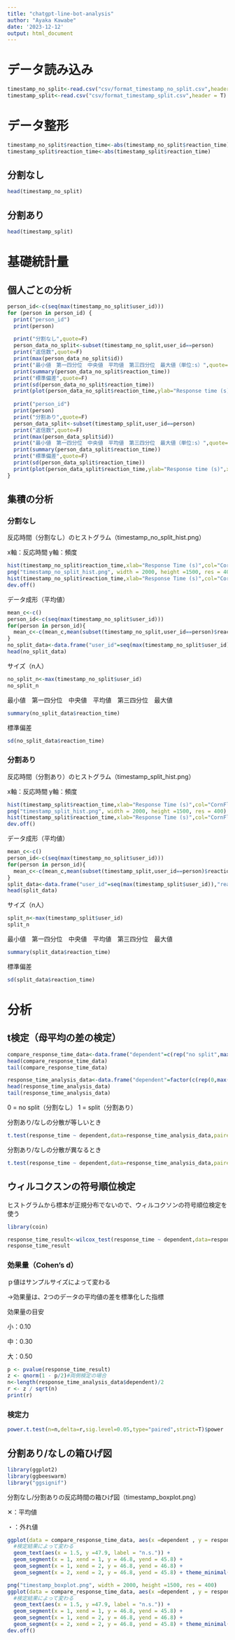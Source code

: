 ---
title: "chatgpt-line-bot-analysis"
author: "Ayaka Kawabe"
date: '2023-12-12'
output: html_document
---

# データ読み込み

```{r}
timestamp_no_split<-read.csv("csv/format_timestamp_no_split.csv",header = T)
timestamp_split<-read.csv("csv/format_timestamp_split.csv",header = T)
```
# データ整形

```{r}
timestamp_no_split$reaction_time<-abs(timestamp_no_split$reaction_time)
timestamp_split$reaction_time<-abs(timestamp_split$reaction_time)
```

## 分割なし
```{r}
head(timestamp_no_split)
```
## 分割あり
```{r}
head(timestamp_split)
```

# 基礎統計量

## 個人ごとの分析
```{r}
person_id<-c(seq(max(timestamp_no_split$user_id)))
for (person in person_id) {
  print("person_id")
  print(person)
  
  print("分割なし",quote=F)
  person_data_no_split<-subset(timestamp_no_split,user_id==person)
  print("返信数",quote=F)
  print(max(person_data_no_split$id))
  print("最小値　第一四分位　中央値　平均値　第三四分位　最大値（単位:s）",quote=F)
  print(summary(person_data_no_split$reaction_time))
  print("標準偏差",quote=F)
  print(sd(person_data_no_split$reaction_time))
  print(plot(person_data_no_split$reaction_time,ylab="Response time (s)",xlab="Thread id",main="Plot of response time without split"))
  
  print("person_id")
  print(person)
  print("分割あり",quote=F)
  person_data_split<-subset(timestamp_split,user_id==person)
  print("返信数",quote=F)
  print(max(person_data_split$id))
  print("最小値　第一四分位　中央値　平均値　第三四分位　最大値（単位:s）",quote=F)
  print(summary(person_data_split$reaction_time))
  print("標準偏差",quote=F)
  print(sd(person_data_split$reaction_time))
  print(plot(person_data_split$reaction_time,ylab="Response time (s)",xlab="Thread id",main="Plot of response time with split"))
}
```

## 集積の分析

### 分割なし

反応時間（分割なし）のヒストグラム（timestamp_no_split_hist.png）

x軸：反応時間
y軸：頻度

```{r}
hist(timestamp_no_split$reaction_time,xlab="Response Time (s)",col="CornFlowerBlue",main=NULL,breaks=seq(0,140,10))
png("timestamp_no_split_hist.png", width = 2000, height =1500, res = 400)
hist(timestamp_no_split$reaction_time,xlab="Response Time (s)",col="CornFlowerBlue",main=NULL,breaks=seq(0,140,10))
dev.off()
```

データ成形（平均値）
```{r}
mean_c<-c()
person_id<-c(seq(max(timestamp_no_split$user_id)))
for(person in person_id){
  mean_c<-c(mean_c,mean(subset(timestamp_no_split,user_id==person)$reaction_time))
}
no_split_data<-data.frame("user_id"=seq(max(timestamp_no_split$user_id)),"reaction_time"=mean_c)
head(no_split_data)
```

サイズ（n人）
```{r}
no_split_n<-max(timestamp_no_split$user_id)
no_split_n
```

最小値　第一四分位　中央値　平均値　第三四分位　最大値
```{r}
summary(no_split_data$reaction_time)
```

標準偏差
```{r}
sd(no_split_data$reaction_time)
```


### 分割あり

反応時間（分割あり）のヒストグラム（timestamp_split_hist.png）

x軸：反応時間
y軸：頻度

```{r}
hist(timestamp_split$reaction_time,xlab="Response Time (s)",col="CornFlowerBlue",main = NULL,breaks=seq(0,140,10))
png("timestamp_split_hist.png", width = 2000, height =1500, res = 400)
hist(timestamp_split$reaction_time,xlab="Response Time (s)",col="CornFlowerBlue",main = NULL,breaks=seq(0,140,10))
dev.off()
```

データ成形（平均値）
```{r}
mean_c<-c()
person_id<-c(seq(max(timestamp_no_split$user_id)))
for(person in person_id){
  mean_c<-c(mean_c,mean(subset(timestamp_split,user_id==person)$reaction_time))
}
split_data<-data.frame("user_id"=seq(max(timestamp_split$user_id)),"reaction_time"=mean_c)
head(split_data)
```

サイズ（n人）
```{r}
split_n<-max(timestamp_split$user_id)
split_n
```

最小値　第一四分位　中央値　平均値　第三四分位　最大値
```{r}
summary(split_data$reaction_time)
```

標準偏差
```{r}
sd(split_data$reaction_time)
```

# 分析

## t検定（母平均の差の検定）
```{r}
compare_response_time_data<-data.frame("dependent"=c(rep("no split",max(no_split_data$user_id)),rep("split",max(split_data$user_id))),"response_time"=c(no_split_data$reaction_time,split_data$reaction_time))
head(compare_response_time_data)
tail(compare_response_time_data)
```
```{r}
response_time_analysis_data<-data.frame("dependent"=factor(c(rep(0,max(no_split_data$user_id)),rep(1,max(split_data$user_id)))),"response_time"=c(no_split_data$reaction_time,split_data$reaction_time))
head(response_time_analysis_data)
tail(response_time_analysis_data)
```
0 = no split（分割なし）
1 = split（分割あり）


分割あり/なしの分散が等しいとき
```{r}
t.test(response_time ~ dependent,data=response_time_analysis_data,paired = T,alternative = "two.sided",var.equal = T,conf.level = 0.95)
```

分割あり/なしの分散が異なるとき
```{r}
t.test(response_time ~ dependent,data=response_time_analysis_data,paired = T,alternative = "two.sided",var.equal = F,conf.level = 0.95)
```
## ウィルコクスンの符号順位検定

ヒストグラムから標本が正規分布でないので、ウィルコクソンの符号順位検定を使う

```{r}
library(coin)
```


```{r}
response_time_result<-wilcox_test(response_time ~ dependent,data=response_time_analysis_data,paired = T,alternative = "two.sided",distribution="exact")
response_time_result
```


### 効果量（Cohen’s d）

ｐ値はサンプルサイズによって変わる

→効果量は、2つのデータの平均値の差を標準化した指標

効果量の目安

小：0.10

中：0.30

大：0.50


```{r}
p <- pvalue(response_time_result)
z <- qnorm(1 - p/2)#両側検定の場合
n<-length(response_time_analysis_data$dependent)/2
r <- z / sqrt(n)
print(r)
```
### 検定力

```{r}
power.t.test(n=n,delta=r,sig.level=0.05,type="paired",strict=T)$power
```


## 分割あり/なしの箱ひげ図

```{r}
library(ggplot2)
library(ggbeeswarm)
library("ggsignif")
```

分割なし/分割ありの反応時間の箱ひげ図（timestamp_boxplot.png）

✕：平均値

・：外れ値

```{r}
ggplot(data = compare_response_time_data, aes(x =dependent , y = response_time, fill = dependent)) +stat_boxplot(geom = "errorbar", width = 0.2)+ geom_boxplot(outlier.color = "black")+ylab("Response Time (s)")+ stat_summary(geom = "point", shape = 4,fun = "mean", color = "red",size=3,stroke=1.2)+
  #検定結果によって変わる
  geom_text(aes(x = 1.5, y =47.9, label = "n.s.")) + 
  geom_segment(x = 1, xend = 1, y = 46.8, yend = 45.8) +
  geom_segment(x = 1, xend = 2, y = 46.8, yend = 46.8) +
  geom_segment(x = 2, xend = 2, y = 46.8, yend = 45.8) + theme_minimal()

png("timestamp_boxplot.png", width = 2000, height =1500, res = 400)
ggplot(data = compare_response_time_data, aes(x =dependent , y = response_time, fill = dependent)) +stat_boxplot(geom = "errorbar", width = 0.2)+ geom_boxplot(outlier.color = "black")+ylab("Response Time (s)")+ stat_summary(geom = "point", shape = 4,fun = "mean", color = "red",size=3,stroke=1.2)+
  #検定結果によって変わる
  geom_text(aes(x = 1.5, y =47.9, label = "n.s.")) + 
  geom_segment(x = 1, xend = 1, y = 46.8, yend = 45.8) +
  geom_segment(x = 1, xend = 2, y = 46.8, yend = 46.8) +
  geom_segment(x = 2, xend = 2, y = 46.8, yend = 45.8) + theme_minimal()
dev.off()
```